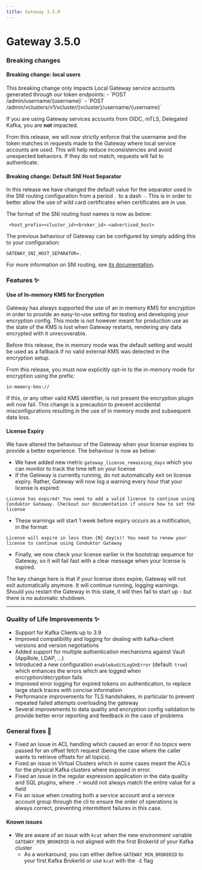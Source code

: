 ```yaml
---
title: Gateway 3.5.0
---
```

# Gateway 3.5.0

### Breaking changes

#### Breaking change: local users

<Info>
This breaking change only impacts Local Gateway service accounts generated through our token endpoints:
- `POST /admin/username/{username}`
- `POST /admin/vclusters/v1/vcluster/{vcluster}/username/{username}`

If you are using Gateway services accounts from OIDC, mTLS, Delegated Kafka, you are **not** impacted.
</Info>

From this release, we will now strictly enforce that the username and the token matches in requests made to the Gateway where local service accounts are used. This will help reduce inconsistencies and avoid unexpected behaviors. If they do not match, requests will fail to authenticate.


#### Breaking change: Default SNI Host Separator
In this release we have changed the default value for the separator used in the SNI routing configuration from a period `.` to a dash `-`. This is in order to better allow the use of wild card certificates when certificates are in use.  

The format of the SNI routing host names is now as below:

```properties
 <host_prefix><cluster_id><broker_id>-<advertised_host>
```

The previous behaviour of Gateway can be configured by simply adding this to your configuration:

`GATEWAY_SNI_HOST_SEPARATOR=.`

For more information on SNI routing, see [its documentation](/guide/tutorials/sni-routing).

### Features ✨
#### Use of In-memory KMS for Encryption  
Gateway has always supported the use of an in memory KMS for encryption in order to provide an easy-to-use setting for testing and developing your encryption config. This mode is not however meant for production use as the state of the KMS is lost when Gateway restarts, rendering any data encrypted with it unrecoverable.

Before this release, the in memory mode was the default setting and would be used as a fallback if no valid external KMS was detected in the encryption setup.

From this release, you must now explicitly opt-in to the in-memory mode for encryption using the prefix:

`in-memory-kms://`

If this, or any other valid KMS identifier, is not present the encryption plugin will now fail. This change is a precaution to prevent accidental misconfigurations resulting in the use of in memory mode and subsequent data loss.

#### License Expiry

We have altered the behaviour of the Gateway when your license expires to provide a better experience. The behaviour is now as below:

* We have added new metric `gateway_license_remaining_days` which you can monitor to track the time left on your license
* If the Gateway is currently running, do not automatically exit on license expiry. Rather, Gateway will now log a warning every hour that your license is expired:

```text
License has expired! You need to add a valid license to continue using Conduktor Gateway. Checkout our documentation if unsure how to set the license
```

* These warnings will start 1 week before expiry occurs as a notification, in the format:

```text
License will expire in less than {N} day(s)! You need to renew your license to continue using Conduktor Gateway
```

* Finally, we now check your license earlier in the bootstrap sequence for Gateway, so it will fail fast with a clear message when your license is expired.

The key change here is that if your license does expire, Gateway will not exit automatically anymore. It will continue running, logging warnings. Should you restart the Gateway in this state, it will then fail to start up - but there is no automatic shutdown. 

***

### Quality of Life Improvements ✨
- Support for Kafka Clients up to 3.9
- Improved compatibility and logging for dealing with kafka-client versions and version negotiations
- Added support for multiple authentication mechanisms against Vault (AppRole, LDAP, ...)
- Introduced a new configuration `enableAuditLogOnError` (default: `true`) which enhances the errors which are logged when encryption/decryption fails
- Improved error logging for expired tokens on authentication, to replace large stack traces with concise information
- Performance improvements for TLS handshakes, in particular to prevent repeated failed attempts overloading the gateway
- Several improvements to data quality and encryption config validation to provide better error reporting and feedback in the case of problems



### General fixes 🔨
- Fixed an issue in ACL handling which caused an error if no topics were passed for an offset fetch request (being the case where the caller wants to retrieve offsets for all topics). 
- Fixed an issue in Virtual Clusters which in some cases meant the ACLs for the physical Kafka clusters where exposed in error.
- Fixed an issue in the regular expression application in the data quality and SQL plugins, where `.*` would not always match the entire value for a field
- Fix an issue when creating both a service account and a service account group through the cli to ensure the order of operations is always correct, preventing intermittent failures in this case.


#### Known issues
- We are aware of an issue with `kcat` when the new environment variable `GATEWAY_MIN_BROKERID` is not aligned with the first BrokerId of your Kafka cluster
  - As a workaround, you can either define `GATEWAY_MIN_BROKERID` to your first Kafka BrokerId or use `kcat` with the `-E` flag
